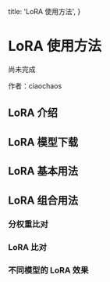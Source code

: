   title: 'LoRA 使用方法',
}


# LoRA 使用方法 

<Note>
  尚未完成
</Note>


作者：ciaochaos


## LoRA 介绍




## LoRA 模型下载


## LoRA 基本用法



## LoRA 组合用法


### 分权重比对


### LoRA 比对


### 不同模型的 LoRA 效果